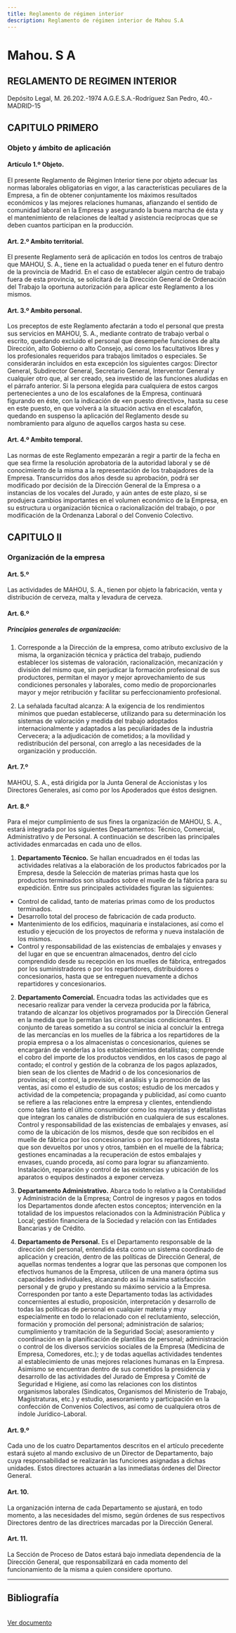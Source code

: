 ```yaml
---
title: Reglamento de régimen interior
description: Reglamento de régimen interior de Mahou S.A
---
```


# Mahou. S A

## REGLAMENTO DE REGIMEN INTERIOR

Depósito Legal, M. 26.202.-1974
A.G.E.S.A.-Rodríguez San Pedro, 40.-MADRID-15

## CAPITULO PRIMERO
### Objeto y ámbito de aplicación

#### Artículo 1.º Objeto.
EI presente Reglamento de Régimen Interior tiene por objeto adecuar las normas laborales obligatorias en vigor, a las características peculiares de la Empresa, a fin de obtener conjuntamente los máximos resultados económicos y las mejores relaciones humanas, afianzando el sentido de comunidad laboral en la Empresa y asegurando la buena marcha de ésta y el mantenimiento de relaciones de lealtad y asistencia recíprocas que se deben cuantos participan en la producción.

#### Art. 2.º Ambito territorial.
EI presente Reglamento será de aplicación en todos los centros de trabajo que MAHOU, S. A., tiene en la actualidad o pueda tener en el futuro dentro de la provincia de Madrid. En el caso de establecer algún centro de trabajo fuera de esta provincia, se solicitará de la Dirección General de Ordenación del Trabajo la oportuna autorización para aplicar este Reglamento a los mismos.

#### Art. 3.º Ambito personal.
Los preceptos de este Reglamento afectarán a todo el personal que presta sus servicios en MAHOU, S. A., mediante contrato de trabajo verbal o escrito, quedando excluido el personal que desempeñe funciones de alta Dirección, alto Gobierno o alto Consejo, así como los facultativos libres y los profesionales requeridos para trabajos limitados o especiales.
Se considerarán incluidos en esta excepción los siguientes cargos: Director General, Subdirector General, Secretario General, Interventor General y cualquier otro que, al ser creado, sea investido de las funciones aludidas en el párrafo anterior.
Si la persona elegida para cualquiera de estos cargos pertenecientes a uno de los escalafones de la Empresa, continuará figurando en éste, con la indicación de «en puesto directivo», hasta su cese en este puesto, en que volverá a la situación activa en el escalafón, quedando en suspenso la aplicación del Reglamento desde su nombramiento para alguno de aquellos cargos hasta su cese.

#### Art. 4.º Ambito temporal.
Las normas de este Reglamento empezarán a regir a partir de la fecha en que sea firme la resolución aprobatoria de la autoridad laboral y se dé conocimiento de la misma a la representación de los trabajadores de la Empresa.
Transcurridos dos años desde su aprobación, podrá ser modificado por decisión de la Dirección General de la Empresa o a instancias de los vocales del Jurado, y aún antes de este plazo, si se produjera cambios importantes en el volumen económico de la Empresa, en su estructura u organización técnica o racionalización del trabajo, o por modificación de la Ordenanza Laboral o del Convenio Colectivo.

## CAPITULO II
### Organización de la empresa

#### Art. 5.º
Las actividades de MAHOU, S. A., tienen por objeto la fabricación, venta y distribución de cerveza, malta y levadura de cerveza.

#### Art. 6.º

##### Principios generales de organización:

1) Corresponde a la Dirección de la empresa, como atributo exclusivo de la misma, la organización técnica y práctica del trabajo, pudiendo establecer los sistemas de valoración, racionalización, mecanización y división del mismo que, sin perjudicar la formación profesional de sus productores, permitan el mayor y mejor aprovechamiento de sus condiciones personales y laborales, como medio de proporcionarles mayor y mejor retribución y facilitar su perfeccionamiento profesional.

2) La señalada facultad alcanza: A la exigencia de los rendimientos mínimos que puedan establecerse, utilizando para su determinación los sistemas de valoración y medida del trabajo adoptados internacionalmente y adaptados a las peculiaridades de la industria Cervecera; a la adjudicación de cometidos; a la movilidad y redistribución del personal, con arreglo a las necesidades de la organización y producción.

#### Art. 7.º
MAHOU, S. A., está dirigida por la Junta General de Accionistas y los Directores Generales, así como por los Apoderados que éstos designen.

#### Art. 8.º
Para el mejor cumplimiento de sus fines la organización de MAHOU, S. A., estará integrada por los siguientes Departamentos: Técnico, Comercial, Administrativo y de Personal. A continuación se describen las principales actividades enmarcadas en cada uno de ellos.

1. **Departamento Técnico.**
Se hallan encuadrados en él todas las actividades relativas a la elaboración de los productos fabricados por la Empresa, desde la Selección de materias primas hasta que los productos terminados son situados sobre el muelle de la fábrica para su expedición. Entre sus principales actividades figuran las siguientes:
- Control de calidad, tanto de materias primas como de los productos terminados.
- Desarrollo total del proceso de fabricación de cada producto.
- Mantenimiento de los edificios, maquinaria e instalaciones, así como el estudio y ejecución de los proyectos de reforma y nueva instalación de los mismos.
- Control y responsabilidad de las existencias de embalajes y envases y del lugar en que se encuentran almacenados, dentro del ciclo comprendido desde su recepción en los muelles de fábrica, entregados por los suministradores o por los repartidores, distribuidores o concesionarios, hasta que se entreguen nuevamente a dichos repartidores y concesionarios.

2. **Departamento Comercial.**
Encuadra todas las actividades que es necesario realizar para vender la cerveza producida por la fábrica, tratando de alcanzar los objetivos programados por la Dirección General en la medida que lo permitan las circunstancias condicionantes. El conjunto de tareas sometido a su control se inicia al concluir la entrega de las mercancías en los muelles de la fábrica a los repartidores de la propia empresa o a los almacenistas o concesionarios, quienes se encargarán de venderlas a los establecimientos detallistas; comprende el cobro del importe de los productos vendidos, en los casos de pago al contado; el control y gestión de la cobranza de los pagos aplazados, bien sean de los clientes de Madrid o de los concesionarios de provincias; el control, la previsión, el análisis y la promoción de las ventas, así como el estudio de sus costos; estudio de los mercados y actividad de la competencia; propaganda y publicidad, así como cuanto se refiere a las relaciones entre la empresa y clientes, entendiendo como tales tanto el último consumidor como los mayoristas y detallistas que integran los canales de distribución en cualquiera de sus escalones. Control y responsabilidad de las existencias de embalajes y envases, así como de la ubicación de los mismos, desde que son recibidos en el muelle de fábrica por los concesionarios o por los repartidores, hasta que son devueltos por unos y otros, también en el muelle de la fábrica; gestiones encaminadas a la recuperación de estos embalajes y envases, cuando proceda, así como para lograr su afianzamiento. Instalación, reparación y control de las existencias y ubicación de los aparatos o equipos destinados a exponer cerveza.

3. **Departamento Administrativo.**
Abarca todo lo relativo a la Contabilidad y Administración de la Empresa; Control de ingresos y pagos en todos los Departamentos donde afecten estos conceptos; intervención en la totalidad de los impuestos relacionados con la Administración Pública y Local; gestión financiera de la Sociedad y relación con las Entidades Bancarias y de Crédito.

4. **Departamento de Personal.**
Es el Departamento responsable de la dirección del personal, entendida ésta como un sistema coordinado de aplicación y creación, dentro de las políticas de Dirección General, de aquellas normas tendentes a lograr que las personas que componen los efectivos humanos de la Empresa, utilicen de una manera óptima sus capacidades individuales, alcanzando así la máxima satisfacción personal y de grupo y prestando su máximo servicio a la Empresa.
Corresponden por tanto a este Departamento todas las actividades concernientes al estudio, proposición, interpretación y desarrollo de todas las políticas de personal en cualquier materia y muy especialmente en todo lo relacionado con el reclutamiento, selección, formación y promoción del personal; administración de salarios; cumplimiento y tramitación de la Seguridad Social; asesoramiento y coordinación en la planificación de plantillas de personal; administración o control de los diversos servicios sociales de la Empresa (Medicina de Empresa, Comedores, etc.); y de todas aquellas actividades tendentes al establecimiento de unas mejores relaciones humanas en la Empresa.
Asimismo se encuentran dentro de sus cometidos la presidencia y desarrollo de las actividades del Jurado de Empresa y Comité de Seguridad e Higiene, así como las relaciones con los distintos organismos laborales (Sindicatos, Organismos del Ministerio de Trabajo, Magistraturas, etc.) y estudio, asesoramiento y participación en la confección de Convenios Colectivos, así como de cualquiera otros de índole Jurídico-Laboral.

#### Art. 9.º
Cada uno de los cuatro Departamentos descritos en el artículo precedente estará sujeto al mando exclusivo de un Director de Departamento, bajo cuya responsabilidad se realizarán las funciones asignadas a dichas unidades. Estos directores actuarán a las inmediatas órdenes del Director General.

#### Art. 10.
La organización interna de cada Departamento se ajustará, en todo momento, a las necesidades del mismo, según órdenes de sus respectivos Directores dentro de las directrices marcadas por la Dirección General.

#### Art. 11.
La Sección de Proceso de Datos estará bajo inmediata dependencia de la Dirección General, que responsabilizará en cada momento del funcionamiento de la misma a quien considere oportuno.

---
## Bibliografía
<br />
<a href="https://online.fliphtml5.com/bmjes/trxh/#p=1" target="_blank">Ver documento</a>
